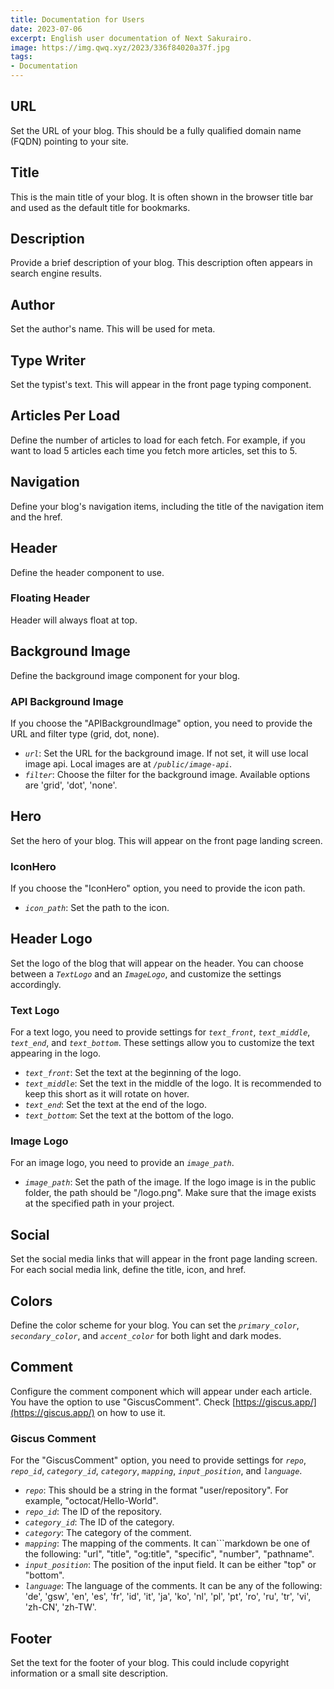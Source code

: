 ```yaml
---
title: Documentation for Users
date: 2023-07-06
excerpt: English user documentation of Next Sakurairo.
image: https://img.qwq.xyz/2023/336f84020a37f.jpg
tags:
- Documentation
---
```


## URL
Set the URL of your blog. This should be a fully qualified domain name (FQDN) pointing to your site.

## Title
This is the main title of your blog. It is often shown in the browser title bar and used as the default title for bookmarks.

## Description
Provide a brief description of your blog. This description often appears in search engine results.

## Author
Set the author's name. This will be used for meta.

## Type Writer
Set the typist's text. This will appear in the front page typing component.

## Articles Per Load
Define the number of articles to load for each fetch. For example, if you want to load 5 articles each time you fetch more articles, set this to 5.

## Navigation
Define your blog's navigation items, including the title of the navigation item and the href.

## Header
Define the header component to use.

### Floating Header
Header will always float at top.

## Background Image
Define the background image component for your blog.

### API Background Image
If you choose the "APIBackgroundImage" option, you need to provide the URL and filter type (grid, dot, none).
- _`url`_: Set the URL for the background image. If not set, it will use local image api. Local images are at _`/public/image-api`_.
- _`filter`_: Choose the filter for the background image. Available options are 'grid', 'dot', 'none'.

## Hero
Set the hero of your blog. This will appear on the front page landing screen.

### IconHero
If you choose the "IconHero" option, you need to provide the icon path.
- _`icon_path`_: Set the path to the icon.

## Header Logo
Set the logo of the blog that will appear on the header. You can choose between a _`TextLogo`_ and an _`ImageLogo`_, and customize the settings accordingly.

### Text Logo
For a text logo, you need to provide settings for _`text_front`_, _`text_middle`_, _`text_end`_, and _`text_bottom`_. These settings allow you to customize the text appearing in the logo.

- _`text_front`_: Set the text at the beginning of the logo.
- _`text_middle`_: Set the text in the middle of the logo. It is recommended to keep this short as it will rotate on hover.
- _`text_end`_: Set the text at the end of the logo.
- _`text_bottom`_: Set the text at the bottom of the logo.

### Image Logo
For an image logo, you need to provide an _`image_path`_.

- _`image_path`_: Set the path of the image. If the logo image is in the public folder, the path should be "/logo.png". Make sure that the image exists at the specified path in your project.

## Social
Set the social media links that will appear in the front page landing screen. For each social media link, define the title, icon, and href.

## Colors
Define the color scheme for your blog. You can set the _`primary_color`_, _`secondary_color`_, and _`accent_color`_ for both light and dark modes.

## Comment
Configure the comment component which will appear under each article. You have the option to use "GiscusComment". Check [https://giscus.app/](https://giscus.app/) on how to use it.

### Giscus Comment
For the "GiscusComment" option, you need to provide settings for _`repo`_, _`repo_id`_, _`category_id`_, _`category`_, _`mapping`_, _`input_position`_, and _`language`_.

- _`repo`_: This should be a string in the format "user/repository". For example, "octocat/Hello-World".
- _`repo_id`_: The ID of the repository.
- _`category_id`_: The ID of the category.
- _`category`_: The category of the comment.
- _`mapping`_: The mapping of the comments. It can```markdown
be one of the following: "url", "title", "og:title", "specific", "number", "pathname".
- _`input_position`_: The position of the input field. It can be either "top" or "bottom".
- _`language`_: The language of the comments. It can be any of the following: 'de', 'gsw', 'en', 'es', 'fr', 'id', 'it', 'ja', 'ko', 'nl', 'pl', 'pt', 'ro', 'ru', 'tr', 'vi', 'zh-CN', 'zh-TW'.

## Footer
Set the text for the footer of your blog. This could include copyright information or a small site description.

